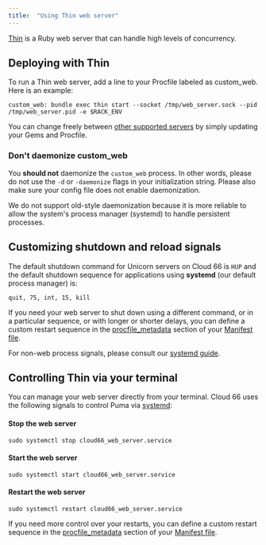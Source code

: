 ```yaml
---
title:  "Using Thin web server"
---
```


[Thin](https://github.com/macournoyer/thin) is a Ruby web server that can handle high levels of concurrency. 

## Deploying with Thin

To run a Thin web server, add a line to your Procfile labeled as custom_web. Here is an example:

```shell
custom_web: bundle exec thin start --socket /tmp/web_server.sock --pid /tmp/web_server.pid -e $RACK_ENV
```

You can change freely between [other supported servers](/docs/servers/custom-web-servers) by simply updating your Gems and Procfile.

### Don't daemonize custom_web

You **should not** daemonize the `custom_web` process. In other words, please do not use the `-d` or `-daemonize` flags in your initialization string. Please also make sure your config file does not enable daemonization.

We do not support old-style daemonization because it is more reliable to allow the system's process manager (systemd) to handle persistent processes.

## Customizing shutdown and reload signals

The default shutdown command for Unicorn servers on Cloud 66 is `HUP` and the default shutdown sequence for applications using **systemd** (our default process manager) is: 

```terminal
quit, 75, int, 15, kill
```

If you need your web server to shut down using a different command, or in a particular sequence, or with longer or shorter delays, you can define a custom restart sequence in the [procfile_metadata](/docs/manifest/building-a-manifest-file#processes) section of your [Manifest file](/docs/manifest/building-a-manifest-file#manifest-tutorial).

For non-web process signals, please consult our [systemd guide](/docs/servers/systemd#process-signals).

## Controlling Thin via your terminal

You can manage your web server directly from your terminal. Cloud 66 uses the following signals to control Puma via [systemd](/docs/servers/systemd):

#### Stop the web server
```shell
sudo systemctl stop cloud66_web_server.service
```

#### Start the web server

```shell
sudo systemctl start cloud66_web_server.service
```

#### Restart the web server

```shell
sudo systemctl restart cloud66_web_server.service
```

If you need more control over your restarts, you can define a custom restart sequence in the [procfile_metadata](/docs/manifest/building-a-manifest-file#processes) section of your [Manifest file](/docs/manifest/building-a-manifest-file#manifest-tutorial). 

